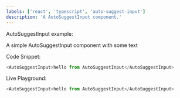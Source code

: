 ```yaml
---
labels: ['react', 'typescript', 'auto-suggest-input']
description: 'A AutoSuggestInput component.'
---
```



AutoSuggestInput example:

A simple AutoSuggestInput component with some text

Code Snippet:
```js
<AutoSuggestInput>hello from AutoSuggestInput</AutoSuggestInput>
```


Live Playground:
```js live
<AutoSuggestInput>hello from AutoSuggestInput</AutoSuggestInput>
```
